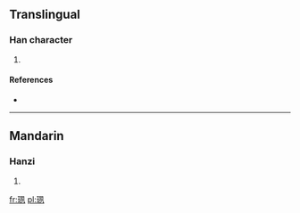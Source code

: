 ==Translingual==

===Han character===
{{Han char|rn=96|rad=玉|as=06|sn=10|four=|canj=一土竹弓弓 (MGHNN)}}

# {{defn|Han|sort=玉06}}

====References====
* {{Han ref|kx=0730.280|dkj=20954|dj=1142.120|hdz=21112.060|uh=73DF|ud=29663}}

----

==Mandarin==

===Hanzi===
{{cmn-hanzi|pin=[[sù]] ([[su4]]), [[xuān]] ([[xuan1]])|wg=su<sup>4</sup>, hsüan<sup>1</sup>}}

# {{defn|Mandarin|sort=玉06}}

[[fr:珟]]
[[pl:珟]]